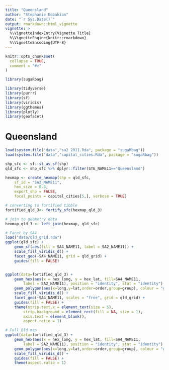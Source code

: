 ```yaml
---
title: "Queensland"
author: "Stephanie Kobakian"
date: "`r Sys.Date()`"
output: rmarkdown::html_vignette
vignette: >
  %\VignetteIndexEntry{Vignette Title}
  %\VignetteEngine{knitr::rmarkdown}
  %\VignetteEncoding{UTF-8}
---
```


```r
knitr::opts_chunk$set(
  collapse = TRUE,
  comment = "#>"
)

library(sugaRbag)

library(tidyverse)
library(purrr)
library(sf)
library(viridis)
library(ggthemes)
library(plotly)
library(geofacet)
```


# Queensland

```r
load(system.file("data","sa2_2011.Rda", package = "sugaRbag"))
load(system.file("data","capital_cities.Rda", package = "sugaRbag"))

shp_sfc <- sf::st_as_sf(shp)
qld_sfc <- shp_sfc %>% dplyr::filter(STE_NAME11=="Queensland")

```

```r
hexmap <- create_hexmap(shp = qld_sfc,
    sf_id = "SA2_NAME11",
    hex_size = 0.3,
    export_shp = FALSE,
    focal_points = capital_cities[5,], verbose = TRUE)

```


```r
# converting to fortified tibble
fortified_qld_3<- fortify_sfc(hexmap_qld_3)

# join to geometry data
hexmap_qld_3 <- left_join(hexmap, qld_sfc)
```



```r

# Facet by SA4
load("data/qld_grid.rda")
ggplot(qld_sfc) +
    geom_sf(aes(fill = SA4_NAME11, label = SA2_NAME11)) +
    scale_fill_viridis_d() +
    facet_geo(~SA4_NAME11, grid = qld_grid) +
    guides(fill = FALSE)


ggplot(data=fortified_qld_3) +
    geom_hex(aes(x = hex_long, y = hex_lat, fill=SA4_NAME11,
        label = SA2_NAME11), position = "identity", stat = "identity") +
    geom_polygon(aes(x=long,y=lat,order=order,group=group), colour = "grey", fill = NA) +
    scale_fill_viridis_d() +
    facet_geo(~SA4_NAME11, scales = "free", grid = qld_grid) +
    guides(fill = FALSE) +
    theme(strip.text.x = element_text(size = 5),
        strip.background = element_rect(fill = NA, size = 1),
        axis.text = element_blank(),
        aspect.ratio = 1)

```


```r

# Full Qld map
ggplot(data=fortified_qld_3) +
    geom_hex(aes(x = hex_long, y = hex_lat, fill=SA4_NAME11,
        label = SA2_NAME11), position = "identity", stat = "identity") +
    geom_polygon(aes(x=long,y=lat,order=order,group=group), colour = "grey", fill = NA) +
    scale_fill_viridis_d() +
    guides(fill = FALSE) +
    theme(aspect.ratio = 1)

```


